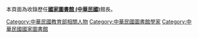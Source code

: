 本頁面為收錄歷任'''[[國家圖書館_(中華民國)|國家圖書館 (中華民國)]]'''館長。

[[Category:中華民國教育部相關人物|Category:中華民國教育部相關人物]]
[[Category:中華民國圖書館學家|Category:中華民國圖書館學家]]
[[Category:中華民國國家圖書館|Category:中華民國國家圖書館]]